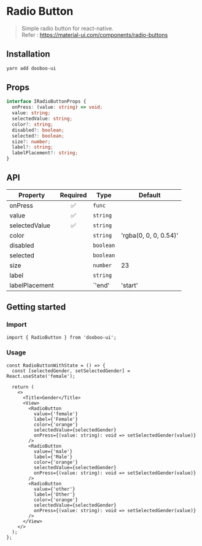 
<Meta title="Components|RadioButton" />

# Radio Button

> Simple radio button for react-native.  
> Refer : <https://material-ui.com/components/radio-buttons>

## Installation

```sh
yarn add dooboo-ui
```

## Props

```ts
interface IRadioButtonProps {
  onPress: (value: string) => void;
  value: string;
  selectedValue: string;
  color?: string;
  disabled?: boolean;
  selected?: boolean;
  size?: number;
  label?: string;
  labelPlacement?: string;
}
```

## API

| Property       |      Required      | Type                           | Default               |
| -------------- | :----------------: | ------------------------------ | --------------------- |
| onPress        | :white_check_mark: | `func`                         |                       |
| value          | :white_check_mark: | `string`                       |                       |
| selectedValue  | :white_check_mark: | `string`                       |                       |
| color          |                    | `string`                       | 'rgba(0, 0, 0, 0.54)' |
| disabled       |                    | `boolean`                      |                       |
| selected       |                    | `boolean`                      |                       |
| size           |                    | `number`                       | 23                    |
| label          |                    | `string`                       |                       |
| labelPlacement |                    | `'end'|'start'|'top'|'bottom'` | 'end'                 |

## Getting started

### Import

```tsx
import { RadioButton } from 'dooboo-ui';
```

### Usage

```tsx
const RadioButtonWithState = () => {
  const [selectedGender, setSelectedGender] = React.useState('female');

  return (
    <>
      <Title>Gender</Title>
      <View>
        <RadioButton
          value={'female'}
          label={'Female'}
          color={'orange'}
          selectedValue={selectedGender}
          onPress={(value: string): void => setSelectedGender(value)}
        />
        <RadioButton
          value={'male'}
          label={'Male'}
          color={'orange'}
          selectedValue={selectedGender}
          onPress={(value: string): void => setSelectedGender(value)}
        />
        <RadioButton
          value={'other'}
          label={'Other'}
          color={'orange'}
          selectedValue={selectedGender}
          onPress={(value: string): void => setSelectedGender(value)}
        />
      </View>
    </>
  );
};
```
